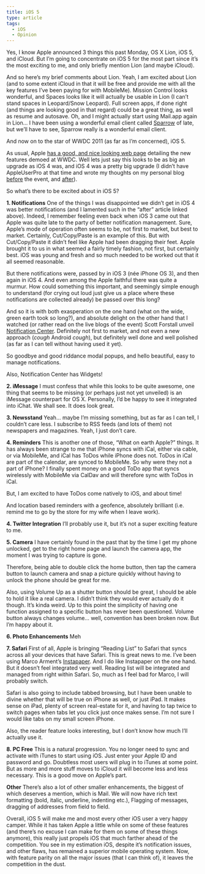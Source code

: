 ```yaml
---
title: iOS 5
type: article
tags:
  - iOS
  - Opinion
---
```


Yes, I know Apple announced 3 things this past Monday, OS X Lion, iOS 5, and iCloud. But I’m going to concentrate on iOS 5 for the most part since it’s the most exciting to me, and only briefly mention Lion (and maybe iCloud).

And so here’s my brief comments about Lion. Yeah, I am excited about Lion (and to some extent iCloud in that it will be free and provide me with all the key features I’ve been paying for with MobileMe). Mission Control looks wonderful, and Spaces looks like it will actually be usable in Lion (I can’t stand spaces in Leopard/Snow Leopard). Full screen apps, if done right (and things are looking good in that regard) could be a great thing, as well as resume and autosave. Oh, and I might actually start using Mail.app again in Lion… I have been using a wonderful email client called [Sparrow](http://www.sparrowmailapp.com/) of late, but we’ll have to see, Sparrow really is a wonderful email client.

And now on to the star of WWDC 2011 (as far as I’m concerned), iOS 5.

As usual, Apple [has a good, and nice looking web page](http://www.apple.com/ios/ios5/features.html) detailing the new features demoed at WWDC. Well lets just say this looks to be as big an upgrade as iOS 4 was, and iOS 4 was a pretty big upgrade (I didn’t have AppleUserPro at that time and wrote my thoughts on my personal blog [before](/blog/2010/04/07/what-apple-must-do-to-keep-me) the event, and [after](/blog/2010/04/09/my-opinion-how-did-apple-do)).

So what’s there to be excited about in iOS 5?

**1\. Notifications** One of the things I was disappointed we didn’t get in iOS 4 was better notifications (and I lamented such in the “after” article linked above). Indeed, I remember feeling even back when iOS 3 came out that Apple was quite late to the party of better notification management. Sure, Apple’s mode of operation often seems to be, not first to market, but best to market. Certainly, Cut/Copy/Paste is an example of this. But with Cut/Copy/Paste it didn’t feel like Apple had been dragging their feet. Apple brought it to us in what seemed a fairly timely fashion, not first, but certainly best. iOS was young and fresh and so much needed to be worked out that it all seemed reasonable.

But there notifications were, passed by in iOS 3 (née iPhone OS 3), and then again in iOS 4. And even among the Apple faithful there was quite a murmur. How could something this important, and seemingly simple enough to understand (for crying out loud just give us a place where these notifications are collected already) be passed over this long?

And so it is with both exasperation on the one hand (what on the wide, green earth took so long?), and absolute delight on the other hand that I watched (or rather read on the live blogs of the event) Scott Forstall unveil [Notification Center](http://www.apple.com/ios/ios5/features.html#notification). Definitely not first to market, and not even a new approach (_cough_ Android _cough_), but definitely well done and well polished (as far as I can tell without having used it yet).

So goodbye and good riddance modal popups, and hello beautiful, easy to manage notifications.

Also, Notification Center has Widgets!

**2\. iMessage** I must confess that while this looks to be quite awesome, one thing that seems to be missing (or perhaps just not yet unveiled) is an iMessage counterpart for OS X. Personally, I’d be happy to see it integrated into iChat. We shall see. It does look great.

**3\. Newsstand** Yeah… maybe I’m missing something, but as far as I can tell, I couldn’t care less. I subscribe to RSS feeds (and lots of them) not newspapers and magazines. Yeah, I just don’t care.

**4\. Reminders** This is another one of those, “What on earth Apple?” things. It has always been strange to me that iPhone syncs with iCal, either via cable, or via MobileMe, and iCal has ToDos while iPhone does not. ToDos in iCal are part of the calendar, are synced to MobileMe. So why were they not a part of iPhone? I finally spent money on a good ToDo app that syncs wirelessly with MobileMe via CalDav and will therefore sync with ToDos in iCal.

But, I am excited to have ToDos come natively to iOS, and about time!

And location based reminders with a geofence, absolutely brilliant (i.e. remind me to go by the store for my wife when I leave work).

**4\. Twitter Integration** I’ll probably use it, but it’s not a super exciting feature to me.

**5\. Camera** I have certainly found in the past that by the time I get my phone unlocked, get to the right home page and launch the camera app, the moment I was trying to capture is gone.

Therefore, being able to double click the home button, then tap the camera button to launch camera and snap a picture quickly without having to unlock the phone should be great for me.

Also, using Volume Up as a shutter button should be great, I should be able to hold it like a real camera. I didn’t think they would ever actually do it though. It’s kinda weird. Up to this point the simplicity of having one function assigned to a specific button has never been questioned. Volume button always changes volume… well, convention has been broken now. But I’m happy about it.

**6\. Photo Enhancements** Meh

**7\. Safari** First of all, Apple is bringing “Reading List” to Safari that syncs across all your devices that have Safari. This is great news to me. I’ve been using Marco Arment’s [Instapaper](http://www.instapaper.com). And I do like Instapaper on the one hand. But it doesn’t feel integrated very well. Reading list will be integrated and managed from right within Safari. So, much as I feel bad for Marco, I will probably switch.

Safari is also going to include tabbed browsing, but I have been unable to divine whether that will be true on iPhone as well, or just iPad. It makes sense on iPad, plenty of screen real-estate for it, and having to tap twice to switch pages when tabs let you click just once makes sense. I’m not sure I would like tabs on my small screen iPhone.

Also, the reader feature looks interesting, but I don’t know how much I’ll actually use it.

**8\. PC Free** This is a natural progression. You no longer need to sync and activate with iTunes to start using iOS. Just enter your Apple ID and password and go. Doubtless most users will plug in to iTunes at some point. But as more and more stuff moves to iCloud it will become less and less necessary. This is a good move on Apple’s part.

**Other** There’s also a lot of other smaller enhancements, the biggest of which deserves a mention, which is Mail. We will now have rich text formatting (bold, italic, underline, indenting etc.), Flagging of messages, dragging of addresses from field to field.

Overall, iOS 5 will make me and most every other iOS user a very happy camper. While it has taken Apple a little while on some of these features (and there’s no excuse I can make for them on some of these things anymore), this really just propels iOS that much farther ahead of the competition. You see in my estimation iOS, despite it’s notification issues, and other flaws, has remained a superior mobile operating system. Now, with feature parity on all the major issues (that I can think of), it leaves the competition in the dust.
